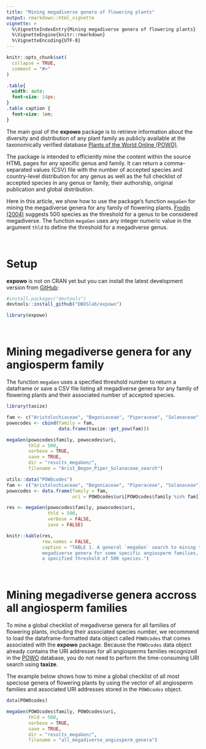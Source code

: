 ```yaml
---
title: "Mining megadiverse genera of flowering plants"
output: rmarkdown::html_vignette
vignette: >
  %\VignetteIndexEntry{Mining megadiverse genera of flowering plants}
  %\VignetteEngine{knitr::rmarkdown}
  %\VignetteEncoding{UTF-8}
---
```


```r
knitr::opts_chunk$set(
  collapse = TRUE,
  comment = "#>"
)
```

```css
.table{
  width: auto;
  font-size: 14px;
}
.table caption {
  font-size: 1em;
}
```

The main goal of the __expowo__ package is to retrieve information about the 
diversity and distribution of any plant family as publicly available at the 
taxonomically verified database 
[Plants of the World Online (POWO)](https://powo.science.kew.org).\

The package is intended to efficiently mine the content within the source HTML 
pages for any specific genus and family. It can return a comma-separated values 
(CSV) file with the number of accepted species and country-level distribution 
for any genus as well as the full checklist of accepted species in any genus or 
family, their authorship, original publication and global distribution.\

Here in this article, we show how to use the package's function `megaGen` for 
mining the megadiverse genera for any family of flowering plants. 
[Frodin (2004)](https://doi.org/10.2307/4135449) suggests 500 species as the 
threshold for a genus to be considered megadiverse. The function `megaGen` 
uses any integer numeric value in the argument `thld` to define the threshold 
for a megadiverse genus.\

\

# Setup

__expowo__ is not on CRAN yet but you can install the latest development version 
from [GitHub](https://github.com/):

``` r
#install.packages("devtools")
devtools::install_github("DBOSlab/expowo")
```
```r
library(expowo)
```

\

# Mining megadiverse genera for any angiosperm family

The function `megaGen` uses a specified threshold number to return a dataframe 
or save a CSV file listing all megadiverse genera for any family of flowering 
plants and their associated number of accepted species.\

```r
library(taxize)

fam <- c("Aristolochiaceae", "Begoniaceae", "Piperaceae", "Solanaceae")
powocodes <- cbind(family = fam,
                   data.frame(taxize::get_pow(fam)))

megaGen(powocodes$family, powocodes$uri,
        thld = 500,
        verbose = TRUE,
        save = TRUE,
        dir = "results_megaGen/",
        filename = "Arist_Begon_Piper_Solanaceae_search")
```

```r
utils::data("POWOcodes")
fam <- c("Aristolochiaceae", "Begoniaceae", "Piperaceae", "Solanaceae")
powocodes <- data.frame(family = fam,
                        uri = POWOcodes$uri[POWOcodes$family %in% fam])

res <- megaGen(powocodes$family, powocodes$uri,
               thld = 500,
               verbose = FALSE,
               save = FALSE)

knitr::kable(res,
             row.names = FALSE,
             caption = "TABLE 1. A general `megaGen` search to mining the 
             megadiverse genera for some specific angiosperm families, based on 
             a specified threshold of 500 species.")
```

\

# Mining megadiverse genera accross all angiosperm families

To mine a global checklist of megadiverse genera for all families of flowering 
plants, including their associated species number, we recommend to load the 
dataframe-formatted data object called `POWOcodes` that comes associated with
the __expowo__ package. Because the `POWOcodes` data object already contains the 
URI addresses for all angiosperms families recognized in the 
[POWO](https://powo.science.kew.org) database, you do not need to perform the 
time-consuming URI search using __taxize__.\

The example below shows how to mine a global checklist of all most speciose 
genera of flowering plants by using the vector of all angiosperm families and 
associated URI addresses stored in the `POWOcodes` object.\

```r
data(POWOcodes)

megaGen(POWOcodes$family, POWOcodes$uri,
        thld = 500,
        verbose = TRUE,
        save = TRUE,
        dir = "results_megaGen/",
        filename = "all_megadiverse_angiosperm_genera")
```
